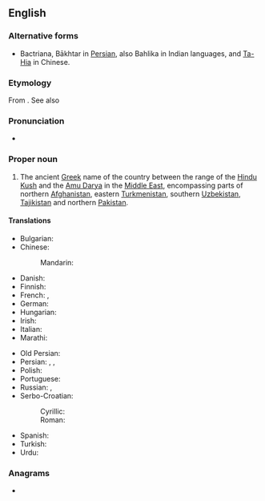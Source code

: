 {{also|Báctria}}
==English==
{{wikipedia}}

===Alternative forms===
* Bactriana, Bākhtar in [[Persian]], also Bahlika in Indian languages, and [[Ta-Hia]] in Chinese.

===Etymology===
From {{etyl|grc|en}} {{m|grc|Βακτριανή}}. See also {{cog|peo|𐎲𐎠𐎧𐎫𐎼𐎡𐏁|tr=Bâxtriš}}

===Pronunciation===
* {{a|UK}} {{IPA|/ˈbæktɹɪə/|lang=en}}

===Proper noun===
{{en-proper noun}}

# The ancient [[Greek]] name of the country between the range of the [[Hindu Kush]] and the [[Amu Darya]] in the [[Middle East]], encompassing parts of northern [[Afghanistan]], eastern [[Turkmenistan]], southern [[Uzbekistan]], [[Tajikistan]] and northern [[Pakistan]].

====Translations====
{{trans-top|Greek name for ancient country}}
* Bulgarian: {{t|bg|Бактрия|f}}
* Chinese:
*: Mandarin: {{t+|cmn|大夏|tr=Dàxià}}
* Danish: {{t|da|Baktrien}}
* Finnish: {{t+|fi|Baktria}}
* French: {{t+|fr|Bactriane|f}}, {{t+|fr|Bactrie|f}}
* German: {{t|de|Baktrien|n}}
* Hungarian: {{t|hu|Baktria}}
* Irish: {{t|ga|an Bhaictria|f}}
* Italian: {{t|it|Battria}}
* Marathi: {{t|mr|बॅक्ट्रिया}}
{{trans-mid}}
* Old Persian: {{t|peo|𐎲𐎠𐎧𐎫𐎼𐎡𐏁|tr=Bāxtriš|sc=Xpeo}}
* Persian: {{t+|fa|باختر|tr=bâxtar}}, {{t+|fa|بلخ|tr=balx}}, {{t|fa|طخارستان|tr=toxârestân}}
* Polish: {{t+|pl|Baktria|f}}
* Portuguese: {{t|pt|Báctria|f}}
* Russian: {{t+|ru|Бактрия|f}}, {{t|ru|Бактриана|f}}
* Serbo-Croatian:
*: Cyrillic: {{t|sh|Бактрија|f}}
*: Roman: {{t|sh|Baktrija|f}}
* Spanish: {{t|es|Bactriana|f}}
* Turkish: {{t|tr|Baktria}}
* Urdu: {{t|ur|باختر|tr=Bākhtar}}
{{trans-bottom}}

===Anagrams===
* {{anagrams|en|bait car}}